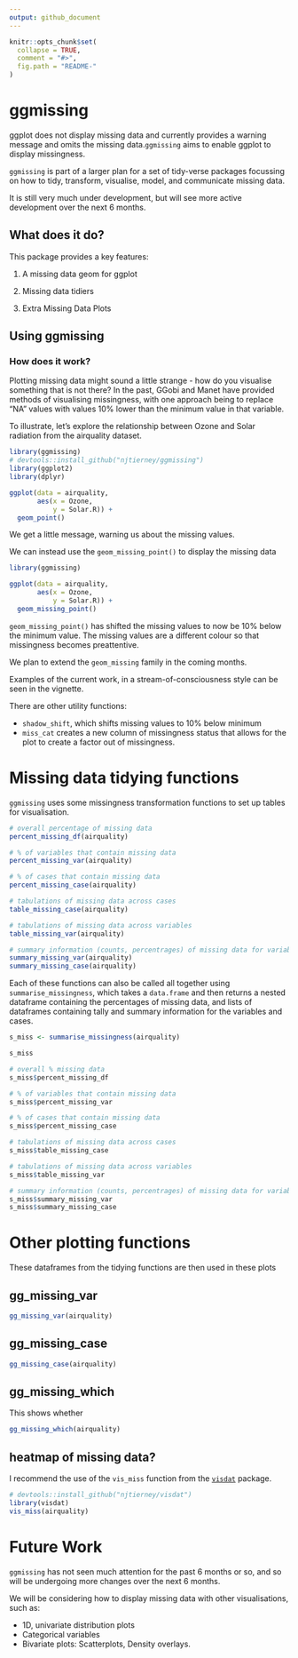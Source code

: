 ```yaml
---
output: github_document
---
```


<!-- README.md is generated from README.Rmd. Please edit that file -->

```r
knitr::opts_chunk$set(
  collapse = TRUE,
  comment = "#>",
  fig.path = "README-"
)
```

# ggmissing

ggplot does not display missing data and currently provides a warning message and omits the missing data.`ggmissing` aims to enable ggplot to display missingness. 

`ggmissing` is part of a larger plan for a set of tidy-verse packages focussing on how to tidy, transform, visualise, model, and communicate missing data.

It is still very much under development, but will see more active development over the next 6 months.

## What does it do?

This package provides a key features: 

1. A missing data geom for ggplot

2. Missing data tidiers

3. Extra Missing Data Plots

## Using ggmissing {#ggplot}

### How does it work?

Plotting missing data might sound a little strange - how do you visualise something that is not there? In the past, GGobi and Manet have provided methods of visualising missingness, with one approach being to replace "NA" values with values 10% lower than the minimum value in that variable.

To illustrate, let's explore the relationship between Ozone and Solar radiation from the airquality dataset.

```r
library(ggmissing)
# devtools::install_github("njtierney/ggmissing")
library(ggplot2)
library(dplyr)

```

```r

ggplot(data = airquality,
       aes(x = Ozone,
           y = Solar.R)) +
  geom_point()

```

We get a little message, warning us about the missing values.

We can instead use the `geom_missing_point()` to display the missing data

```r

library(ggmissing)

ggplot(data = airquality,
       aes(x = Ozone,
           y = Solar.R)) +
  geom_missing_point()

```

`geom_missing_point()` has shifted the missing values to now be 10% below the minimum value. The missing values are a different colour so that missingness becomes preattentive. 

We plan to extend the `geom_missing` family in the coming months.

Examples of the current work, in a stream-of-consciousness style can be seen in the vignette. 

There are other utility functions:

- `shadow_shift`, which shifts missing values to 10% below minimum
- `miss_cat` creates a new column of missingness status that allows for the plot to create a factor out of missingness.

# Missing data tidying functions {#tidying}

`ggmissing` uses some missingness transformation functions to set up tables for visualisation.  

```r

# overall percentage of missing data
percent_missing_df(airquality)

# % of variables that contain missing data
percent_missing_var(airquality)

# % of cases that contain missing data
percent_missing_case(airquality)

# tabulations of missing data across cases
table_missing_case(airquality)

# tabulations of missing data across variables
table_missing_var(airquality)

# summary information (counts, percentrages) of missing data for variables and cases
summary_missing_var(airquality)
summary_missing_case(airquality)


```


Each of these functions can also be called all together using `summarise_missingness`, which takes a `data.frame` and then returns a nested dataframe containing the percentages of missing data, and lists of dataframes containing tally and summary information for the variables and cases. 

```r

s_miss <- summarise_missingness(airquality)

s_miss

# overall % missing data
s_miss$percent_missing_df

# % of variables that contain missing data
s_miss$percent_missing_var

# % of cases that contain missing data
s_miss$percent_missing_case

# tabulations of missing data across cases
s_miss$table_missing_case

# tabulations of missing data across variables
s_miss$table_missing_var

# summary information (counts, percentrages) of missing data for variables and cases
s_miss$summary_missing_var
s_miss$summary_missing_case

```


# Other plotting functions {#extraplots}

These dataframes from the tidying functions are then used in these plots

## gg_missing_var

```r

gg_missing_var(airquality)

```


## gg_missing_case

```r

gg_missing_case(airquality)

```

## gg_missing_which

This shows whether

```r

gg_missing_which(airquality)

```

## heatmap of missing data?

I recommend the use of the `vis_miss` function from the [`visdat`](github.com/njtierney/visdat) package.

```r

# devtools::install_github("njtierney/visdat")
library(visdat)
vis_miss(airquality)

```

# Future Work

`ggmissing` has not seen much attention for the past 6 months or so, and so will be undergoing more changes over the next 6 months.

We will be considering how to display missing data with other visualisations, such as:

- 1D, univariate distribution plots
- Categorical variables
- Bivariate plots: Scatterplots, Density overlays.
